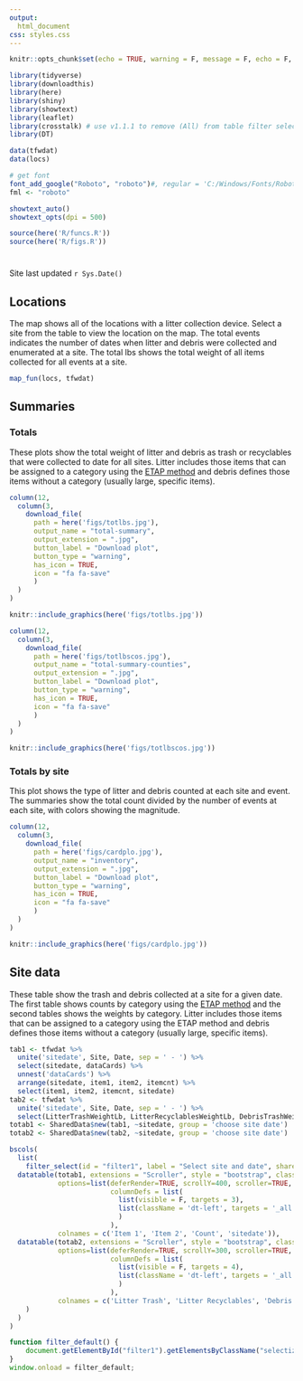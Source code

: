 ```yaml
---
output: 
  html_document
css: styles.css
---
```


```r
knitr::opts_chunk$set(echo = TRUE, warning = F, message = F, echo = F, fig.path = 'figs/', fig.align = 'center')

library(tidyverse)
library(downloadthis)
library(here)
library(shiny)
library(showtext)
library(leaflet)
library(crosstalk) # use v1.1.1 to remove (All) from table filter selection
library(DT)

data(tfwdat)
data(locs)

# get font
font_add_google("Roboto", "roboto")#, regular = 'C:/Windows/Fonts/Roboto.ttf')
fml <- "roboto"

showtext_auto()
showtext_opts(dpi = 500)

source(here('R/funcs.R'))
source(here('R/figs.R'))
```

# {.tabset .tabset-fade .tabset-pills}

Site last updated `r Sys.Date()`

## Locations

The map shows all of the locations with a litter collection device.  Select a site from the table to view the location on the map.  The total events indicates the number of dates when litter and debris were collected and enumerated at a site.  The total lbs shows the total weight of all items collected for all events at a site.

```r
map_fun(locs, tfwdat)
```

## Summaries {.tabset .tabset-fade}

### Totals

These plots show the total weight of litter and debris as trash or recyclables that were collected to date for all sites.  Litter includes those items that can be assigned to a category using the [ETAP method](https://www.epa.gov/system/files/documents/2021-09/revised_final_etap_june2021.pdf){target="_blank"} and debris defines those items without a category (usually large, specific items).

```r
column(12,
  column(3,
    download_file(
      path = here('figs/totlbs.jpg'),
      output_name = "total-summary",
      output_extension = ".jpg",
      button_label = "Download plot",
      button_type = "warning",
      has_icon = TRUE,
      icon = "fa fa-save"
      )
  )
)
```

```r
knitr::include_graphics(here('figs/totlbs.jpg'))
```

```r
column(12,
  column(3,
    download_file(
      path = here('figs/totlbscos.jpg'),
      output_name = "total-summary-counties",
      output_extension = ".jpg",
      button_label = "Download plot",
      button_type = "warning",
      has_icon = TRUE,
      icon = "fa fa-save"
      )
  )
)
```

```r
knitr::include_graphics(here('figs/totlbscos.jpg'))
```

### Totals by site

This plot shows the type of litter and debris counted at each site and event.  The summaries show the total count divided by the number of events at each site, with colors showing the magnitude.

```r
column(12,
  column(3,
    download_file(
      path = here('figs/cardplo.jpg'),
      output_name = "inventory",
      output_extension = ".jpg",
      button_label = "Download plot",
      button_type = "warning",
      has_icon = TRUE,
      icon = "fa fa-save"
      )
  )
)
```

```r
knitr::include_graphics(here('figs/cardplo.jpg'))
```

## Site data

These table show the trash and debris collected at a site for a given date.  The first table shows counts by category using the [ETAP method]((https://www.epa.gov/system/files/documents/2021-09/revised_final_etap_june2021.pdf){target="_blank"}) and the second tables shows the weights by category.  Litter includes those items that can be assigned to a category using the ETAP method and debris defines those items without a category (usually large, specific items).

```r
tab1 <- tfwdat %>%
  unite('sitedate', Site, Date, sep = ' - ') %>%   
  select(sitedate, dataCards) %>% 
  unnest('dataCards') %>% 
  arrange(sitedate, item1, item2, itemcnt) %>%
  select(item1, item2, itemcnt, sitedate)
tab2 <- tfwdat %>% 
  unite('sitedate', Site, Date, sep = ' - ') %>% 
  select(LitterTrashWeightLb, LitterRecyclablesWeightLb, DebrisTrashWeightLb, DebrisRecyclablesWeightLb, sitedate)
totab1 <- SharedData$new(tab1, ~sitedate, group = 'choose site date')
totab2 <- SharedData$new(tab2, ~sitedate, group = 'choose site date')

bscols(
  list(
    filter_select(id = "filter1", label = "Select site and date", sharedData = totab1, group = ~sitedate, multiple = F),
  datatable(totab1, extensions = "Scroller", style = "bootstrap", class = "compact", width="100%", rownames = F, caption = 'Items found', 
            options=list(deferRender=TRUE, scrollY=400, scroller=TRUE,
                         columnDefs = list(
                           list(visible = F, targets = 3),
                           list(className = 'dt-left', targets = '_all')
                           )
                         ), 
            colnames = c('Item 1', 'Item 2', 'Count', 'sitedate')),
  datatable(totab2, extensions = "Scroller", style = "bootstrap", class = "compact", width="100%", rownames = F, caption = 'Total pounds by category', 
            options=list(deferRender=TRUE, scrollY=300, scroller=TRUE, dom = 'ltp',
                         columnDefs = list(
                           list(visible = F, targets = 4), 
                           list(className = 'dt-left', targets = '_all')
                           )
                         ), 
            colnames = c('Litter Trash', 'Litter Recyclables', 'Debris trash', 'Debris Recyclables', 'sitedate')
    )
  )
)
```

```js
function filter_default() {
    document.getElementById("filter1").getElementsByClassName("selectized")[0].selectize.setValue("HC_SB_Cotanchobee - 2021-06-29", false);
}
window.onload = filter_default;
```

<script type="text/javascript" src="js/iframeResizer.contentWindow.min.js"></script>
